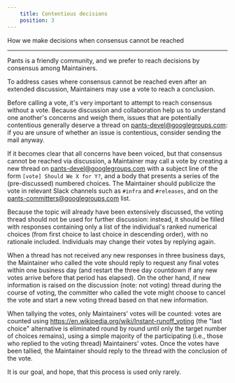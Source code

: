 ```yaml
---
    title: Contentious decisions
    position: 3
---
```


How we make decisions when consensus cannot be reached

---

Pants is a friendly community, and we prefer to reach decisions by consensus among Maintainers.

To address cases where consensus cannot be reached even after an extended discussion, Maintainers may use a vote to reach a conclusion.

Before calling a vote, it's very important to attempt to reach consensus without a vote. Because discussion and collaboration help us to understand one another's concerns and weigh them, issues that are potentially contentious generally deserve a thread on [pants-devel@googlegroups.com](mailto:pants-devel@googlegroups.com): if you are unsure of whether an issue is contentious, consider sending the mail anyway.

If it becomes clear that all concerns have been voiced, but that consensus cannot be reached via discussion, a Maintainer may call a vote by creating a new thread on [pants-devel@googlegroups.com](mailto:pants-devel@googlegroups.com) with a subject line of the form `[vote] Should We X for Y?`, and a body that presents a series of the (pre-discussed) numbered choices. The Maintainer should publicize the vote in relevant Slack channels such as `#infra` and `#releases`, and on the [pants-committers@googlegroups.com](mailto:pants-committers@googlegroups.com) list.

Because the topic will already have been extensively discussed, the voting thread should not be used for further discussion: instead, it should be filled with responses containing only a list of the individual's ranked numerical choices (from first choice to last choice in descending order), with no rationale included. Individuals may change their votes by replying again.

When a thread has not received any new responses in three business days, the Maintainer who called the vote should reply to request any final votes within one business day (and restart the three day countdown if any new votes arrive before that period has elapsed). On the other hand, if new information is raised on the discussion (note: not voting) thread during the course of voting, the committer who called the vote might choose to cancel the vote and start a new voting thread based on that new information.

When tallying the votes, only Maintainers' votes will be counted: votes are counted using <https://en.wikipedia.org/wiki/Instant-runoff_voting> (the "last choice" alternative is eliminated round by round until only the target number of choices remains), using a simple majority of the participating (i.e., those who replied to the voting thread) Maintainers' votes. Once the votes have been tallied, the Maintainer should reply to the thread with the conclusion of the vote.

It is our goal, and hope, that this process is used only rarely.